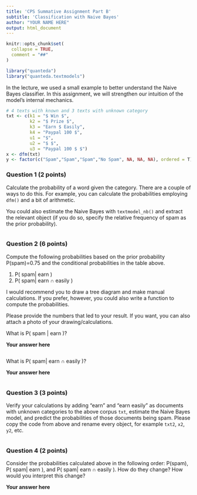 ```yaml
---
title: 'CPS Summative Assignment Part B'
subtitle: 'Classification with Naive Bayes'
author: "YOUR NAME HERE"
output: html_document
---
```


```r
knitr::opts_chunk$set(
  collapse = TRUE,
  comment = "##"
)

library("quanteda")
library("quanteda.textmodels")
```




In the lecture, we used a small example to better understand the Naive Bayes classifier. In this assignment, we will strengthen our intuition of the model's internal mechanics.

```r
# 4 texts with known and 3 texts with unknown category
txt <- c(k1 = "$ Win $", 
         k2 = "$ Prize $", 
         k3 = "Earn $ Easily", 
         k4 = "Paypal 100 $",
         u1 = "$",
         u2 = "$ $",
         u3 = "Paypal 100 $ $")
x <- dfm(txt) 
y <- factor(c("Spam","Spam","Spam","No Spam", NA, NA, NA), ordered = T)
```

### Question 1 (2 points)

Calculate the probability of a word given the category. There are a couple of ways to do this. For example, you can calculate the probabilities employing `dfm()` and a bit of arithmetic. 

You could also estimate the Naive Bayes with `textmodel_nb()` and extract the relevant object (if you do so, specify the relative frequency of spam as the prior probability). 

```r

```


### Question 2 (6 points)

Compute the following probabilities based on the prior probability P(spam)=0.75 and the conditional probabilities in the table above.

1. P( spam| earn )
2. P( spam| earn ∩ easily )

I would recommend you to draw a tree diagram and make manual calculations. If you prefer, however, you could also write a function to compute the probabilities.

Please provide the numbers that led to your result. If you want, you can also attach a photo of your drawing/calculations.


What is P( spam | earn )?

**Your answer here**

> 

```r

```

What is P( spam| earn ∩ easily )? 

**Your answer here**

> 

```r

```


### Question 3 (3 points)

Verify your calculations by adding "earn" and "earn easily" as documents with unknown categories to the above corpus `txt`, estimate the Naive Bayes model, and predict the probabilities of those documents being spam. Please copy the code from above and rename every object, for example `txt2`, `x2`, `y2`, etc. 

```r


```


### Question 4 (2 points)

Consider the probabilities calculated above in the following order: P(spam), P( spam| earn ), and P( spam| earn ∩ easily ). How do they change? How would you interpret this change?

**Your answer here**

> 



